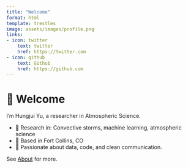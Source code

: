 ```yaml
---
title: "Welcome"
format: html
template: trestles
image: assets/images/profile.png
links:
- icon: twitter
    text: twitter
    href: https://twitter.com
- icon: github
    text: Github
    href: https://github.com
---
```


# 👋 Welcome

I'm Hungjui Yu, a researcher in Atmospheric Science.

- 🔬 Research in: Convective storms, machine learning, atmospheric science
- 📍 Based in Fort Collins, CO
- 🧠 Passionate about data, code, and clean communication.

See [About](about.qmd) for more.
